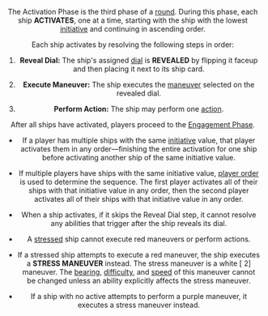 <Header title="ACTIVATION PHASE" version="1.4.6" />

The Activation Phase is the third phase of a [round](/article/Round). During this phase, each
ship **ACTIVATES**, one at a time, starting with the ship with the lowest [initiative](/article/Initiative)
and continuing in ascending order.

Each ship activates by resolving the following steps in order:

1. **Reveal Dial:** The ship's assigned [dial](/article/Dail) is **REVEALED** by flipping it faceup and then placing it next to its ship card.

1. **Execute Maneuver:** The ship executes the [maneuver](/article/Maneuver) selected on the
   revealed dial.

1. **Perform Action:** The ship may perform one [action](/article/Action).

After all ships have activated, players proceed to the [Engagement Phase](/article/Engagement_Phase).

- If a player has multiple ships with the same [initiative](/article/Initiative) value, that player
  activates them in any order—finishing the entire activation for one ship
  before activating another ship of the same initiative value.

- If multiple players have ships with the same initiative value, [player order](/article/Player_Order)
  is used to determine the sequence. The first player activates all of
  their ships with that initiative value in any order, then the second player
  activates all of their ships with that initiative value in any order.

- When a ship activates, if it skips the Reveal Dial step, it cannot resolve
  any abilities that trigger after the ship reveals its dial.

- A [stressed](/article/Stress) ship cannot execute red maneuvers or perform actions.

- If a stressed ship attempts to execute a red maneuver, the ship executes
  a **STRESS MANEUVER** instead. The stress maneuver is a white [<Straight/> 2]
  maneuver. The [bearing](/article/Bearing), [difficulty](/article/Difficulty), and [speed](/article/Speed) of this maneuver cannot be
  changed unless an ability explicitly affects the stress maneuver.

- If a ship with no active <Forcepower/> attempts to perform a purple maneuver, it
  executes a stress maneuver instead.

